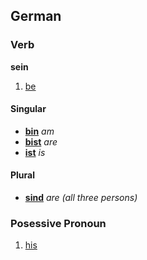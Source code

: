 ==German==
===Verb===
'''sein'''

# [[be]]

==== Singular ====
* '''[[bin]]''' ''am''
* '''[[bist]]''' ''are''
* '''[[ist]]''' ''is''
==== Plural ====
* '''[[sind]]''' ''are (all three persons)''

===Posessive Pronoun===
# [[his]]